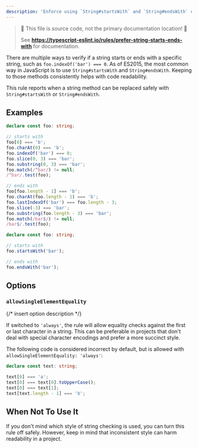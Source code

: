 ---
description: 'Enforce using `String#startsWith` and `String#endsWith` over other equivalent methods of checking substrings.'
---


> 🛑 This file is source code, not the primary documentation location! 🛑
>
> See **https://typescript-eslint.io/rules/prefer-string-starts-ends-with** for documentation.

There are multiple ways to verify if a string starts or ends with a specific string, such as `foo.indexOf('bar') === 0`.
As of ES2015, the most common way in JavaScript is to use `String#startsWith` and `String#endsWith`.
Keeping to those methods consistently helps with code readability.

This rule reports when a string method can be replaced safely with `String#startsWith` or `String#endsWith`.

## Examples

<Tabs>
<TabItem value="❌ Incorrect">

```ts
declare const foo: string;

// starts with
foo[0] === 'b';
foo.charAt(0) === 'b';
foo.indexOf('bar') === 0;
foo.slice(0, 3) === 'bar';
foo.substring(0, 3) === 'bar';
foo.match(/^bar/) != null;
/^bar/.test(foo);

// ends with
foo[foo.length - 1] === 'b';
foo.charAt(foo.length - 1) === 'b';
foo.lastIndexOf('bar') === foo.length - 3;
foo.slice(-3) === 'bar';
foo.substring(foo.length - 3) === 'bar';
foo.match(/bar$/) != null;
/bar$/.test(foo);
```

</TabItem>
<TabItem value="✅ Correct">

```ts
declare const foo: string;

// starts with
foo.startsWith('bar');

// ends with
foo.endsWith('bar');
```

</TabItem>
</Tabs>

## Options

### `allowSingleElementEquality`

{/* insert option description */}

If switched to `'always'`, the rule will allow equality checks against the first or last character in a string.
This can be preferable in projects that don't deal with special character encodings and prefer a more succinct style.

The following code is considered incorrect by default, but is allowed with `allowSingleElementEquality: 'always'`:

```ts option='{ "allowSingleElementEquality": "always" }' showPlaygroundButton
declare const text: string;

text[0] === 'a';
text[0] === text[0].toUpperCase();
text[0] === text[1];
text[text.length - 1] === 'b';
```

## When Not To Use It

If you don't mind which style of string checking is used, you can turn this rule off safely.
However, keep in mind that inconsistent style can harm readability in a project.
